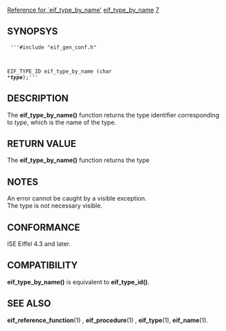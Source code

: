 [[Property:title|Reference for `eif_type_by_name']]
[[Property:link_title|eif_type_by_name]]
[[Property:weight|7]]
==SYNOPSYS==
<code>
'''#include "eif_gen_conf.h"

EIF_TYPE_ID eif_type_by_name (char *''' ''type''''');'''</code>

==DESCRIPTION==
The '''eif_type_by_name()''' function returns the type identifier corresponding to ''type'', which is the name of the type. 
==RETURN VALUE==
The '''eif_type_by_name()''' function returns the type 
==NOTES==
An error cannot be caught by a visible exception. <br/>
The type is not necessary visible. 
==CONFORMANCE==
ISE Eiffel 4.3 and later. 
==COMPATIBILITY==
'''eif_type_by_name()''' is equivalent to '''eif_type_id()'''. 
==SEE ALSO==
'''eif_reference_function'''(1) , '''eif_procedure'''(1) , '''eif_type'''(1), '''eif_name'''(1). 



